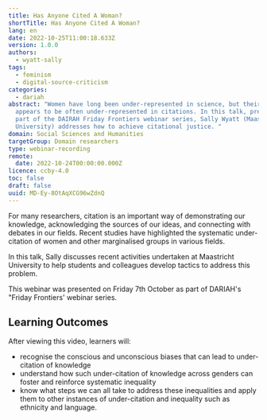 ```yaml
---
title: Has Anyone Cited A Woman?
shortTitle: Has Anyone Cited A Woman?
lang: en
date: 2022-10-25T11:00:18.633Z
version: 1.0.0
authors:
  - wyatt-sally
tags:
  - feminism
  - digital-source-criticism
categories:
  - dariah
abstract: "Women have long been under-represented in science, but their output
  appears to be often under-represented in citations. In this talk, presented as
  part of the DAIRAH Friday Frontiers webinar series, Sally Wyatt (Maastricht
  University) addresses how to achieve citational justice. "
domain: Social Sciences and Humanities
targetGroup: Domain researchers
type: webinar-recording
remote:
  date: 2022-10-24T00:00:00.000Z
licence: ccby-4.0
toc: false
draft: false
uuid: MD-Ey-8OtAqXCG96wZdnQ
---
```


For many researchers, citation is an important way of demonstrating our knowledge, acknowledging the sources of our ideas, and connecting with debates in our fields. Recent studies have highlighted the systematic under-citation of women and other marginalised groups in various fields.

In this talk, Sally discusses recent activities undertaken at Maastricht University to help students and colleagues develop tactics to address this problem.

This webinar was presented on Friday 7th October as part of DARIAH's "Friday Frontiers' webinar series.

## L﻿earning Outcomes

A﻿fter viewing this video, learners will:

- recognise the conscious and unconscious biases that can lead to under-citation of knowledge
- u﻿nderstand how such under-citation of knowledge across genders can foster and reinforce systematic inequality
- k﻿now what steps we can all take to address these inequalities and apply them to other instances of under-citation and inequality such as ethnicity and language.

<VideoCard
  provider="youtube"
  id="hXkFMeYyRGk"
  title="Has Anyone Cited A Woman?"
  subtitle="Click here to view"
  image="images/sally-wyatt-thumbnail.png"
/>
